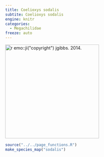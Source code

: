 ```yaml
---
title: Coelioxys sodalis
subtite: Coelioxys sodalis
engine: knitr
categories:
  - Megachilidae
freeze: auto
---
```

[![`r emo::ji("copyright")` jgibbs. 2014.](https://inaturalist-open-data.s3.amazonaws.com/photos/4957659/large.jpg){height=300}](https://inaturalist.ca/observations/50093963)

```r
source("../../page_functions.R")
make_species_map("sodalis")
```
